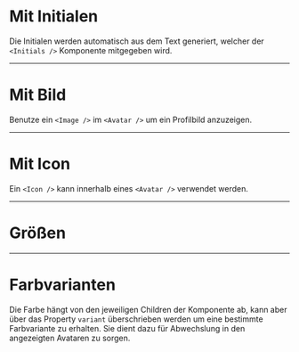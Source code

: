 # Mit Initialen

Die Initialen werden automatisch aus dem Text generiert, welcher der
`<Initials />` Komponente mitgegeben wird.

<LiveCodeEditor />

---

# Mit Bild

Benutze ein `<Image />` im `<Avatar />` um ein Profilbild anzuzeigen.

<LiveCodeEditor example="image" editorCollapsed />

---

# Mit Icon

Ein `<Icon />` kann innerhalb eines `<Avatar />` verwendet werden.

<LiveCodeEditor example="icon" editorCollapsed />

---

# Größen

<LiveCodeEditor example="sizes" editorCollapsed />

---

# Farbvarianten

Die Farbe hängt von den jeweiligen Children der Komponente ab, kann aber über
das Property `variant` überschrieben werden um eine bestimmte Farbvariante zu
erhalten. Sie dient dazu für Abwechslung in den angezeigten Avataren zu sorgen.

<LiveCodeEditor example="colors" editorCollapsed />
